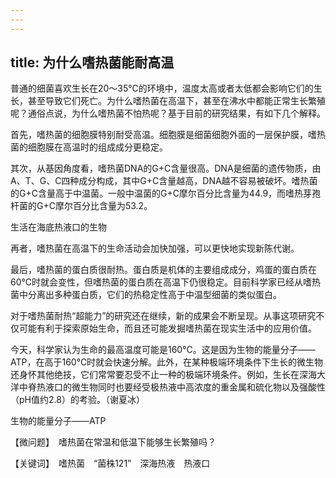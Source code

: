 ```yaml
---
---
---
```

title: 为什么嗜热菌能耐高温
---




普通的细菌喜欢生长在20～35℃的环境中，温度太高或者太低都会影响它们的生长，甚至导致它们死亡。为什么嗜热菌在高温下，甚至在沸水中都能正常生长繁殖呢？通俗点说，为什么嗜热菌不怕热呢？基于目前的研究结果，有如下几个解释。

首先，嗜热菌的细胞膜特别耐受高温。细胞膜是细菌细胞外面的一层保护膜，嗜热菌的细胞膜在高温时的组成成分更稳定。

其次，从基因角度看，嗜热菌DNA的G+C含量很高。DNA是细菌的遗传物质，由A、T、G、C四种成分构成，其中G+C含量越高，DNA越不容易被破坏。嗜热菌的G+C含量高于中温菌。一般中温菌的G+C摩尔百分比含量为44.9，而嗜热芽孢杆菌的G+C摩尔百分比含量为53.2。

生活在海底热液口的生物



再者，嗜热菌在高温下的生命活动会加快加强，可以更快地实现新陈代谢。

最后，嗜热菌的蛋白质很耐热。蛋白质是机体的主要组成成分，鸡蛋的蛋白质在60℃时就会变性，但嗜热菌的蛋白质在高温下仍很稳定。目前科学家已经从嗜热菌中分离出多种蛋白质，它们的热稳定性高于中温型细菌的类似蛋白。

对于嗜热菌耐热“超能力”的研究还在继续，新的成果会不断呈现。从事这项研究不仅可能有利于探索原始生命，而且还可能发掘嗜热菌在现实生活中的应用价值。

今天，科学家认为生命的最高温度可能是160℃。这是因为生物的能量分子——ATP，在高于160℃时就会快速分解。此外，在某种极端环境条件下生长的微生物还身怀其他绝技，它们常常要忍受不止一种的极端环境条件。例如，生长在深海大洋中脊热液口的微生物同时也要经受极热液中高浓度的重金属和硫化物以及强酸性（pH值约2.8）的考验。（谢夏冰）

生物的能量分子——ATP





【微问题】　嗜热菌在常温和低温下能够生长繁殖吗？

【关键词】　嗜热菌　“菌株121”　深海热液　热液口